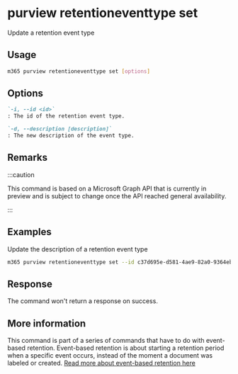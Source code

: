 
# purview retentioneventtype set

Update a retention event type

## Usage

```sh
m365 purview retentioneventtype set [options]
```

## Options

```md definition-list
`-i, --id <id>`
: The id of the retention event type.

`-d, --description [description]`
: The new description of the event type.
```

<Global />

## Remarks

:::caution

This command is based on a Microsoft Graph API that is currently in preview and is subject to change once the API reached general availability.

:::

## Examples

Update the description of a retention event type

```sh
m365 purview retentioneventtype set --id c37d695e-d581-4ae9-82a0-9364eba4291e --description 'some extra information'
```

## Response

The command won't return a response on success.

## More information

This command is part of a series of commands that have to do with event-based retention. Event-based retention is about starting a retention period when a specific event occurs, instead of the moment a document was labeled or created. [Read more about event-based retention here](https://learn.microsoft.com/en-us/microsoft-365/compliance/event-driven-retention?view=o365-worldwide)
